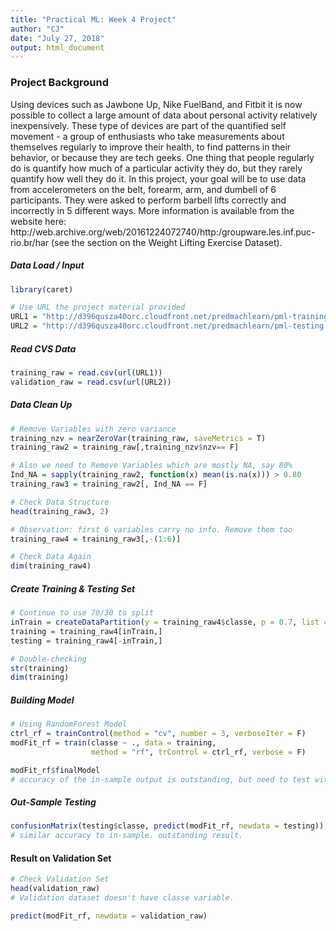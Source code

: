 ```yaml
---
title: "Practical ML: Week 4 Project"
author: "CJ"
date: "July 27, 2018"
output: html_document
---
```


### Project Background

######## Using devices such as Jawbone Up, Nike FuelBand, and Fitbit it is now possible to collect a large amount of data about personal activity relatively inexpensively. These type of devices are part of the quantified self movement - a group of enthusiasts who take measurements about themselves regularly to improve their health, to find patterns in their behavior, or because they are tech geeks. One thing that people regularly do is quantify how much of a particular activity they do, but they rarely quantify how well they do it. In this project, your goal will be to use data from accelerometers on the belt, forearm, arm, and dumbell of 6 participants. They were asked to perform barbell lifts correctly and incorrectly in 5 different ways. More information is available from the website here: http://web.archive.org/web/20161224072740/http:/groupware.les.inf.puc-rio.br/har (see the section on the Weight Lifting Exercise Dataset).  


##### Data Load / Input
```r
library(caret)

# Use URL the project material provided
URL1 = "http://d396qusza40orc.cloudfront.net/predmachlearn/pml-training.csv"
URL2 = "http://d396qusza40orc.cloudfront.net/predmachlearn/pml-testing.csv"

```

##### Read CVS Data
```r
training_raw = read.csv(url(URL1))
validation_raw = read.csv(url(URL2))
```

##### Data Clean Up
```r
# Remove Variables with zero variance
training_nzv = nearZeroVar(training_raw, saveMetrics = T)
training_raw2 = training_raw[,training_nzv$nzv== F]

# Also we need to Remove Variables which are mostly NA, say 80%
Ind_NA = sapply(training_raw2, function(x) mean(is.na(x))) > 0.80
training_raw3 = training_raw2[, Ind_NA == F]

# Check Data Structure
head(training_raw3, 2)

# Observation: first 6 variables carry no info. Remove them too
training_raw4 = training_raw3[,-(1:6)]

# Check Data Again
dim(training_raw4)
```

##### Create Training & Testing Set
```r
# Continue to use 70/30 to split
inTrain = createDataPartition(y = training_raw4$classe, p = 0.7, list = F)
training = training_raw4[inTrain,] 
testing = training_raw4[-inTrain,]

# Double-checking
str(training)
dim(training)
```

##### Building Model
```r
# Using RandomForest Model
ctrl_rf = trainControl(method = "cv", number = 3, verboseIter = F)
modFit_rf = train(classe ~ ., data = training,
                  method = "rf", trControl = ctrl_rf, verbose = F)

modFit_rf$finalModel
# accuracy of the in-sample output is outstanding, but need to test with out-sample set
```

##### Out-Sample Testing
```r
confusionMatrix(testing$classe, predict(modFit_rf, newdata = testing))
# similar accuracy to in-sample. outstanding result.
```

#### Result on Validation Set
```r
# Check Validation Set
head(validation_raw)
# Validation dataset doesn't have classe variable.

predict(modFit_rf, newdata = validation_raw)
```